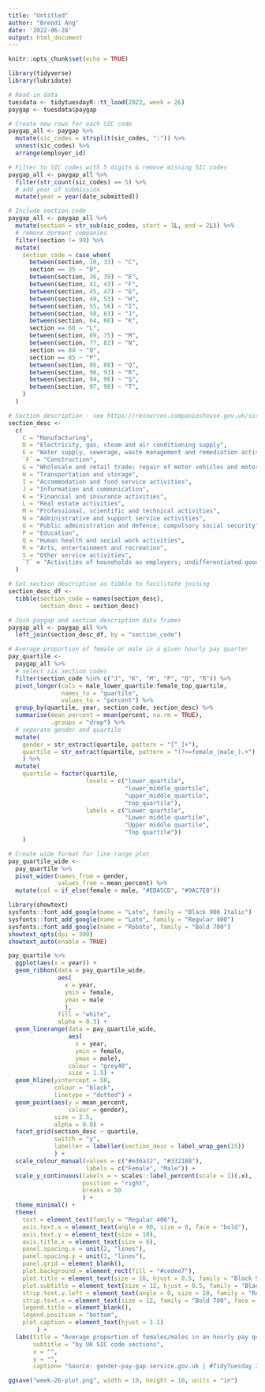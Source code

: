 ```yaml
---
title: "Untitled"
author: "Brendi Ang"
date: '2022-06-28'
output: html_document
---
```


```r
knitr::opts_chunk$set(echo = TRUE)

library(tidyverse)
library(lubridate)
```

```r
# Read-in data
tuesdata <- tidytuesdayR::tt_load(2022, week = 26)
paygap <- tuesdata$paygap
```

```r
# Create new rows for each SIC code
paygap_all <- paygap %>% 
  mutate(sic_codes = strsplit(sic_codes, ":")) %>% 
  unnest(sic_codes) %>% 
  arrange(employer_id)

# Filter to SIC codes with 5 digits & remove missing SIC codes
paygap_all <- paygap_all %>% 
  filter(str_count(sic_codes) == 5) %>% 
  # add year of submission
  mutate(year = year(date_submitted))

# Include section code
paygap_all <- paygap_all %>%
  mutate(section = str_sub(sic_codes, start = 1L, end = 2L)) %>%
  # remove dormant companies
  filter(section != 99) %>% 
  mutate(
    section_code = case_when(
      between(section, 10, 33) ~ "C",
      section == 35 ~ "D",
      between(section, 36, 39) ~ "E",
      between(section, 41, 43) ~ "F",
      between(section, 45, 47) ~ "G",
      between(section, 49, 53) ~ "H",
      between(section, 55, 56) ~ "I",
      between(section, 58, 63) ~ "J",
      between(section, 64, 66) ~ "K",
      section == 68 ~ "L",
      between(section, 69, 75) ~ "M",
      between(section, 77, 82) ~ "N",
      section == 84 ~ "O",
      section == 85 ~ "P",
      between(section, 86, 88) ~ "Q",
      between(section, 90, 93) ~ "R",
      between(section, 94, 96) ~ "S",
      between(section, 97, 98) ~ "T",
    )
  )

# Section description - see https://resources.companieshouse.gov.uk/sic/
section_desc <- 
  c(
    C = "Manufacturing",
    D = "Electricity, gas, steam and air conditioning supply",
    E = "Water supply, sewerage, waste management and remediation activities",
    `F` = "Construction",
    G = "Wholesale and retail trade; repair of motor vehicles and motorcycles",
    H = "Transportation and storage",
    I = "Accommodation and food service activities",
    J = "Information and communication",
    K = "Financial and insurance activities",
    L = "Real estate activities",
    M = "Professional, scientific and technical activities",
    N = "Administrative and support service activities",
    O = "Public administration and defence; compulsory social security",
    P = "Education",
    Q = "Human health and social work activities",
    R = "Arts, entertainment and recreation",
    S = "Other service activities",
    `T` = "Activities of households as employers; undifferentiated goods- and services-producing activities of households for own use"
  )

# Set section description as tibble to facilitate joining
section_desc_df <- 
  tibble(section_code = names(section_desc), 
         section_desc = section_desc)

# Join paygap and section description data frames
paygap_all <- paygap_all %>% 
  left_join(section_desc_df, by = "section_code")
```

```r
# Average proportion of female or male in a given hourly pay quarter
pay_quartile <-
  paygap_all %>% 
  # select six section codes
  filter(section_code %in% c("J", "K", "M", "P", "Q", "R")) %>% 
  pivot_longer(cols = male_lower_quartile:female_top_quartile,
               names_to = "quartile",
               values_to = "percent") %>% 
  group_by(quartile, year, section_code, section_desc) %>% 
  summarise(mean_percent = mean(percent, na.rm = TRUE),
            .groups = "drop") %>% 
  # separate gender and quartile
  mutate(
    gender = str_extract(quartile, pattern = "[^_]+"),
    quartile = str_extract(quartile, pattern = "(?<=female_|male_).+")
    ) %>%
  mutate(
    quartile = factor(quartile, 
                      levels = c("lower_quartile", 
                                 "lower_middle_quartile",
                                 "upper_middle_quartile",
                                 "top_quartile"),
                      labels = c("Lower quartile", 
                                 "Lower middle quartile",
                                 "Upper middle quartile",
                                 "Top quartile"))
    ) 

# Create wide format for line range plot
pay_quartile_wide <-
  pay_quartile %>% 
  pivot_wider(names_from = gender,
              values_from = mean_percent) %>% 
  mutate(col = if_else(female > male, "#EDA5CD", "#9AC7E8"))
```

```r
library(showtext)
sysfonts::font_add_google(name = "Lato", family = "Black 900 Italic")
sysfonts::font_add_google(name = "Lato", family = "Regular 400")
sysfonts::font_add_google(name = "Roboto", family = "Bold 700")
showtext_opts(dpi = 300)
showtext_auto(enable = TRUE)
```

```r
pay_quartile %>% 
  ggplot(aes(x = year)) +
  geom_ribbon(data = pay_quartile_wide,
              aes(
                x = year,
                ymin = female,
                ymax = male
                ), 
              fill = "white",
              alpha = 0.3) +
  geom_linerange(data = pay_quartile_wide,
                 aes(
                   x = year,
                   ymin = female,
                   ymax = male),
                 colour = "grey40",
                 size = 1.5) +
  geom_hline(yintercept = 50,
             colour = "black",
             linetype = "dotted") +
  geom_point(aes(y = mean_percent,
                 colour = gender),
             size = 2.5,
             alpha = 0.8) +
  facet_grid(section_desc ~ quartile,
             switch = "y",
             labeller = labeller(section_desc = label_wrap_gen(15))
             ) +
  scale_colour_manual(values = c("#e36a32", "#332188"),
                      labels = c("Female", "Male")) +
  scale_y_continuous(labels = ~ scales::label_percent(scale = 1)(.x),
                     position = "right",
                     breaks = 50
                     ) +
  theme_minimal() +
  theme(
    text = element_text(family = "Regular 400"),
    axis.text.x = element_text(angle = 90, size = 8, face = "bold"),
    axis.text.y = element_text(size = 10),
    axis.title.x = element_text(size = 6),
    panel.spacing.x = unit(2, "lines"),
    panel.spacing.y = unit(1, "lines"),
    panel.grid = element_blank(),
    plot.background = element_rect(fill = "#cedee7"),
    plot.title = element_text(size = 16, hjust = 0.5, family = "Black 900 Italic", face = "bold"),
    plot.subtitle = element_text(size = 12, hjust = 0.5, family = "Black 900 Italic", face = "bold"),
    strip.text.y.left = element_text(angle = 0, size = 10, family = "Regular 400", face = "bold"),
    strip.text.x = element_text(size = 12, family = "Bold 700", face = "italic"),
    legend.title = element_blank(),
    legend.position = "bottom",
    plot.caption = element_text(hjust = 1.1)
        ) +
  labs(title = "Average proportion of females/males in an hourly pay quarter",
       subtitle = "by UK SIC code sections",
       x = "",
       y = "",
       caption= "Source: gender-pay-gap.service.gov.uk | #TidyTuesday 2022 week 26") 
```

```r
ggsave("week-26-plot.png", width = 10, height = 10, units = "in")
```


